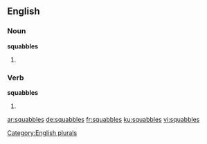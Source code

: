 
==English==

===Noun===
'''squabbles'''

# {{plural of|squabble}}

===Verb===
'''squabbles'''

# {{en-third-person singular of|squabble}}

[[Category:English plurals]]

[[ar:squabbles]]
[[de:squabbles]]
[[fr:squabbles]]
[[ku:squabbles]]
[[vi:squabbles]]